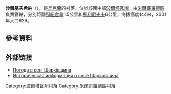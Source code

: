 {{coord|50|0|3|N|33|24|13|E|scale:100000_region:UA|display=title}}

'''沙爾基夫希納'''（{{lang-uk|Шарківщина}}），是[[烏克蘭|烏克蘭]]的村落，位於該國中部[[波爾塔瓦州|波爾塔瓦州]]，由[[米爾哥羅德區|米爾哥羅德區]]負責管轄，分別距離[[科紐舍韋|科紐舍韋]]1.5公里和[[馬利尼夫卡_(米爾哥羅德區)|馬利尼夫卡]]6公里，海拔高度144米，2001年人口626。

==參考資料==
{{reflist}}

==外部链接==
* [http://weather.in.ua/ua/poltavskaja/28680 Погода в селі Шарківщина] {{Wayback|url=http://weather.in.ua/ua/poltavskaja/28680 |date=20160305084724 }}
* [http://www.surnameindex.info/info/poltava/mirgorod/sharkovschina/index.html Историческая информация о селе Шарковщина] {{ref-ru}}

{{DEFAULTSORT:Шарківщина}}
[[Category:波爾塔瓦州村落|Category:波爾塔瓦州村落]]
[[Category:米爾哥羅德區村落|Category:米爾哥羅德區村落]]


{{Poltava-geo-stub}}